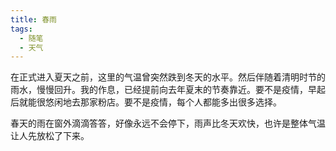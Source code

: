 ```yaml
---
title: 春雨
tags:
  - 随笔
  - 天气
---
```

在正式进入夏天之前，这里的气温曾突然跌到冬天的水平。然后伴随着清明时节的雨水，慢慢回升。我的作息，已经提前向去年夏末的节奏靠近。要不是疫情，早起后就能很悠闲地去那家粉店。要不是疫情，每个人都能多出很多选择。

春天的雨在窗外滴滴答答，好像永远不会停下，雨声比冬天欢快，也许是整体气温让人先放松了下来。
